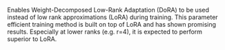 Enables Weight-Decomposed Low-Rank Adaptation (DoRA) to be used instead of low rank approximations (LoRA) during training. This parameter efficient training method is built on top of LoRA and has shown promising results. Especially at lower ranks (e.g. r=4), it is expected to perform superior to LoRA.